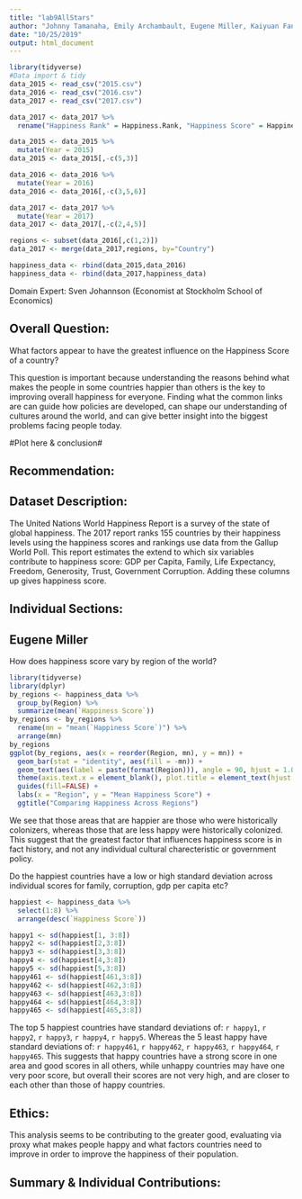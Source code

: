 ```yaml
---
title: "lab9AllStars"
author: "Johnny Tamanaha, Emily Archambault, Eugene Miller, Kaiyuan Fan, Jingzhi Zhang"
date: "10/25/2019"
output: html_document
---
```

```r
library(tidyverse)
#Data import & tidy
data_2015 <- read_csv("2015.csv")
data_2016 <- read_csv("2016.csv")
data_2017 <- read_csv("2017.csv")

data_2017 <- data_2017 %>%
  rename("Happiness Rank" = Happiness.Rank, "Happiness Score" = Happiness.Score, "Whisker high"= Whisker.high, "Whisker low" = Whisker.low, "Economy (GDP per Capita)" = Economy..GDP.per.Capita., "Health (Life Expectancy)" = Health..Life.Expectancy., "Trust (Government Corruption)" = Trust..Government.Corruption., "Dystopia Residual" = Dystopia.Residual)

data_2015 <- data_2015 %>%
  mutate(Year = 2015)
data_2015 <- data_2015[,-c(5,3)]

data_2016 <- data_2016 %>%
  mutate(Year = 2016)
data_2016 <- data_2016[,-c(3,5,6)]

data_2017 <- data_2017 %>%
  mutate(Year = 2017)
data_2017 <- data_2017[,-c(2,4,5)]

regions <- subset(data_2016[,c(1,2)])
data_2017 <- merge(data_2017,regions, by="Country")

happiness_data <- rbind(data_2015,data_2016)
happiness_data <- rbind(data_2017,happiness_data)
```

Domain Expert: Sven Johannson (Economist at Stockholm School of Economics)

## Overall Question:
What factors appear to have the greatest influence on the Happiness Score of a country?

This question is important because understanding the reasons behind what makes the people in some countries happier than others is the key to improving overall happiness for everyone. Finding what the common links are can guide how policies are developed, can shape our understanding of cultures around the world, and can give better insight into the biggest problems facing people today.

#Plot here & conclusion#

## Recommendation: 



## Dataset Description:
The United Nations World Happiness Report is a survey of the state of global happiness. The 2017 report ranks 155 countries by their happiness levels using the happiness scores and rankings use data from the Gallup World Poll. This report estimates the extend to which six variables contribute to happiness score: GDP per Capita, Family, Life Expectancy, Freedom, Generosity, Trust, Government Corruption. Adding these columns up gives happiness score.


## Individual Sections:

## Eugene Miller

How does happiness score vary by region of the world? 

```r
library(tidyverse)
library(dplyr)
by_regions <- happiness_data %>%
  group_by(Region) %>%
  summarize(mean(`Happiness Score`))
by_regions <- by_regions %>%
  rename(mn = "mean(`Happiness Score`)") %>%
  arrange(mn)
by_regions
ggplot(by_regions, aes(x = reorder(Region, mn), y = mn)) +
  geom_bar(stat = "identity", aes(fill = -mn)) + 
  geom_text(aes(label = paste(format(Region))), angle = 90, hjust = 1.025, color = "white") +
  theme(axis.text.x = element_blank(), plot.title = element_text(hjust = 0.5))+
  guides(fill=FALSE) +
  labs(x = "Region", y = "Mean Happiness Score") +
  ggtitle("Comparing Happiness Across Regions")
```

We see that those areas that are happier are those who were historically colonizers, whereas those that are less happy were historically colonized. This suggest that the greatest factor that influences happiness score is in fact history, and not any individual cultural charecteristic or government policy. 

Do the happiest countries have a low or high standard deviation across individual scores for family, corruption, gdp per capita etc?

```r
happiest <- happiness_data %>%
  select(1:8) %>%
  arrange(desc(`Happiness Score`))

happy1 <- sd(happiest[1, 3:8])
happy2 <- sd(happiest[2,3:8])
happy3 <- sd(happiest[3,3:8])
happy4 <- sd(happiest[4,3:8])
happy5 <- sd(happiest[5,3:8])
happy461 <- sd(happiest[461,3:8])
happy462 <- sd(happiest[462,3:8])
happy463 <- sd(happiest[463,3:8])
happy464 <- sd(happiest[464,3:8])
happy465 <- sd(happiest[465,3:8])
```

The top 5 happiest countries have standard deviations of: `r happy1`, `r happy2`, `r happy3`, `r happy4`, `r happy5`. Whereas the 5 least happy have standard deviations of: `r happy461`, `r happy462`, `r happy463`, `r happy464`, `r happy465`. This suggests that happy countries have a strong score in one area and good scores in all others, while unhappy countries may have one very poor score, but overall their scores are not very high, and are closer to each other than those of happy countries.  

## Ethics: 
This analysis seems to be contributing to the greater good, evaluating via proxy what makes people happy and what factors countries need to improve in order to improve the happiness of their population.

## Summary & Individual Contributions:
